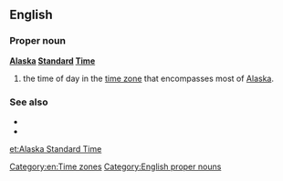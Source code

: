 ==English==
{{wikipedia}}

===Proper noun===
'''[[Alaska]] [[standard|Standard]] [[time|Time]]'''

# the time of day in the [[time zone]] that encompasses most of [[Alaska]].

===See also===
* {{l|en|AKST}}
* {{l|en|AKDT}}

[[Category:en:Time zones]]
[[Category:English proper nouns]]

[[et:Alaska Standard Time]]